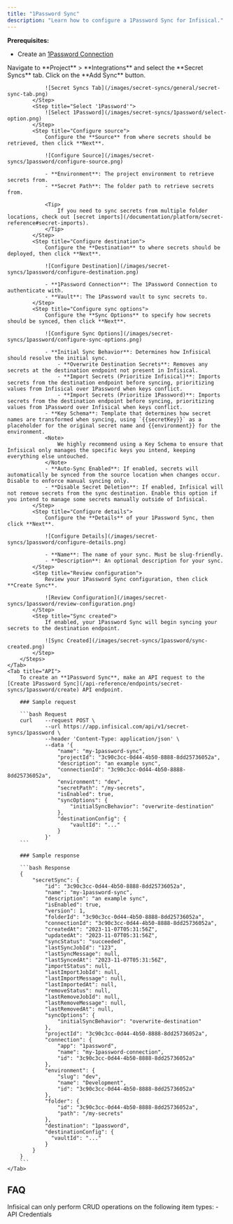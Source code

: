 ```yaml
---
title: "1Password Sync"
description: "Learn how to configure a 1Password Sync for Infisical."
---
```


**Prerequisites:**
- Create an [1Password Connection](/integrations/app-connections/1password)

<Tabs>
    <Tab title="Infisical UI">
        <Steps>
            <Step title="Add Sync">
                Navigate to **Project** > **Integrations** and select the **Secret Syncs** tab. Click on the **Add Sync** button.

                ![Secret Syncs Tab](/images/secret-syncs/general/secret-sync-tab.png)
            </Step>
            <Step title="Select '1Password'">
                ![Select 1Password](/images/secret-syncs/1password/select-option.png)
            </Step>
            <Step title="Configure source">
                Configure the **Source** from where secrets should be retrieved, then click **Next**.

                ![Configure Source](/images/secret-syncs/1password/configure-source.png)

                - **Environment**: The project environment to retrieve secrets from.
                - **Secret Path**: The folder path to retrieve secrets from.

                <Tip>
                    If you need to sync secrets from multiple folder locations, check out [secret imports](/documentation/platform/secret-reference#secret-imports).
                </Tip>
            </Step>
            <Step title="Configure destination">
                Configure the **Destination** to where secrets should be deployed, then click **Next**.

                ![Configure Destination](/images/secret-syncs/1password/configure-destination.png)

                - **1Password Connection**: The 1Password Connection to authenticate with.
                - **Vault**: The 1Password vault to sync secrets to.
            </Step>
            <Step title="Configure sync options">
                Configure the **Sync Options** to specify how secrets should be synced, then click **Next**.

                ![Configure Sync Options](/images/secret-syncs/1password/configure-sync-options.png)

                - **Initial Sync Behavior**: Determines how Infisical should resolve the initial sync.
                    - **Overwrite Destination Secrets**: Removes any secrets at the destination endpoint not present in Infisical.
                    - **Import Secrets (Prioritize Infisical)**: Imports secrets from the destination endpoint before syncing, prioritizing values from Infisical over 1Password when keys conflict.
                    - **Import Secrets (Prioritize 1Password)**: Imports secrets from the destination endpoint before syncing, prioritizing values from 1Password over Infisical when keys conflict.
                - **Key Schema**: Template that determines how secret names are transformed when syncing, using `{{secretKey}}` as a placeholder for the original secret name and {{environment}} for the environment.
                <Note>
                    We highly recommend using a Key Schema to ensure that Infisical only manages the specific keys you intend, keeping everything else untouched.
                </Note>
                - **Auto-Sync Enabled**: If enabled, secrets will automatically be synced from the source location when changes occur. Disable to enforce manual syncing only.
                - **Disable Secret Deletion**: If enabled, Infisical will not remove secrets from the sync destination. Enable this option if you intend to manage some secrets manually outside of Infisical.
            </Step>
            <Step title="Configure details">
                Configure the **Details** of your 1Password Sync, then click **Next**.

                ![Configure Details](/images/secret-syncs/1password/configure-details.png)

                - **Name**: The name of your sync. Must be slug-friendly.
                - **Description**: An optional description for your sync.
            </Step>
            <Step title="Review configuration">
                Review your 1Password Sync configuration, then click **Create Sync**.

                ![Review Configuration](/images/secret-syncs/1password/review-configuration.png)
            </Step>
            <Step title="Sync created">
                If enabled, your 1Password Sync will begin syncing your secrets to the destination endpoint.

                ![Sync Created](/images/secret-syncs/1password/sync-created.png)
            </Step>
        </Steps>
    </Tab>
    <Tab title="API">
        To create an **1Password Sync**, make an API request to the [Create 1Password Sync](/api-reference/endpoints/secret-syncs/1password/create) API endpoint.

        ### Sample request

        ```bash Request
        curl    --request POST \
                --url https://app.infisical.com/api/v1/secret-syncs/1password \
                --header 'Content-Type: application/json' \
                --data '{
                    "name": "my-1password-sync",
                    "projectId": "3c90c3cc-0d44-4b50-8888-8dd25736052a",
                    "description": "an example sync",
                    "connectionId": "3c90c3cc-0d44-4b50-8888-8dd25736052a",
                    "environment": "dev",
                    "secretPath": "/my-secrets",
                    "isEnabled": true,
                    "syncOptions": {
                        "initialSyncBehavior": "overwrite-destination"
                    },
                    "destinationConfig": {
                        "vaultId": "..."
                    }
                }'
        ```

        ### Sample response

        ```bash Response
        {
            "secretSync": {
                "id": "3c90c3cc-0d44-4b50-8888-8dd25736052a",
                "name": "my-1password-sync",
                "description": "an example sync",
                "isEnabled": true,
                "version": 1,
                "folderId": "3c90c3cc-0d44-4b50-8888-8dd25736052a",
                "connectionId": "3c90c3cc-0d44-4b50-8888-8dd25736052a",
                "createdAt": "2023-11-07T05:31:56Z",
                "updatedAt": "2023-11-07T05:31:56Z",
                "syncStatus": "succeeded",
                "lastSyncJobId": "123",
                "lastSyncMessage": null,
                "lastSyncedAt": "2023-11-07T05:31:56Z",
                "importStatus": null,
                "lastImportJobId": null,
                "lastImportMessage": null,
                "lastImportedAt": null,
                "removeStatus": null,
                "lastRemoveJobId": null,
                "lastRemoveMessage": null,
                "lastRemovedAt": null,
                "syncOptions": {
                    "initialSyncBehavior": "overwrite-destination"
                },
                "projectId": "3c90c3cc-0d44-4b50-8888-8dd25736052a",
                "connection": {
                    "app": "1password",
                    "name": "my-1password-connection",
                    "id": "3c90c3cc-0d44-4b50-8888-8dd25736052a"
                },
                "environment": {
                    "slug": "dev",
                    "name": "Development",
                    "id": "3c90c3cc-0d44-4b50-8888-8dd25736052a"
                },
                "folder": {
                    "id": "3c90c3cc-0d44-4b50-8888-8dd25736052a",
                    "path": "/my-secrets"
                },
                "destination": "1password",
                "destinationConfig": {
                  "vaultId": "..."
                }
            }
        }
        ```
    </Tab>
</Tabs>

## FAQ

<AccordionGroup>
    <Accordion title="How are different 1Password item types treated?">
        Infisical can only perform CRUD operations on the following item types:
        - API Credentials
    </Accordion>
</AccordionGroup>
